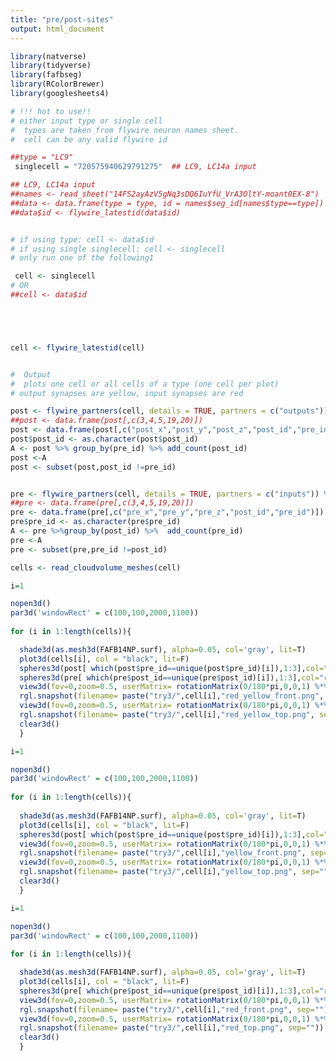 ```yaml
---
title: "pre/post-sites"
output: html_document
---
```

```r
library(natverse)
library(tidyverse)
library(fafbseg)
library(RColorBrewer)
library(googlesheets4)
```


```r
# !!! hot to use!!
# either input type or single cell
#  types are taken from flywire neuron names sheet.
#  cell can be any valid flywire id

##type = "LC9"
 singlecell = "720575940629791275"  ## LC9, LC14a input

## LC9, LC14a input
##names <- read_sheet("14FS2ayAzV5gNq3sDQ6IuYfU_VrA3OltY-moant0EX-8")
##data <- data.frame(type = type, id = names$seg_id[names$type==type])
##data$id <- flywire_latestid(data$id)


# if using type: cell <- data$id
# if using single singlecell: cell <- singlecell 
# only run one of the following1

 cell <- singlecell 
# OR
##cell <- data$id





cell <- flywire_latestid(cell)


#  Output
#  plots one cell or all cells of a type (one cell per plot)
# output synapses are yellow, input synapses are red
```

```r


post <- flywire_partners(cell, details = TRUE, partners = c("outputs")) %>% filter(cleft_scores >= 100)
##post <- data.frame(post[,c(3,4,5,19,20)])
post <- data.frame(post[,c("post_x","post_y","post_z","post_id","pre_id")])
post$post_id <- as.character(post$post_id)
A <- post %>% group_by(pre_id) %>% add_count(post_id)
post <-A
post <- subset(post,post_id !=pre_id)


pre <- flywire_partners(cell, details = TRUE, partners = c("inputs")) %>% filter(cleft_scores >= 100)
##pre <- data.frame(pre[,c(3,4,5,19,20)])
pre <- data.frame(pre[,c("pre_x","pre_y","pre_z","post_id","pre_id")])
pre$pre_id <- as.character(pre$pre_id)
A <- pre %>%group_by(post_id) %>%  add_count(pre_id)
pre <-A
pre <- subset(pre,pre_id !=post_id)
```

```r
cells <- read_cloudvolume_meshes(cell)
```





```r
i=1

nopen3d()
par3d('windowRect' = c(100,100,2000,1100))
  
for (i in 1:length(cells)){

  shade3d(as.mesh3d(FAFB14NP.surf), alpha=0.05, col='gray', lit=T)
  plot3d(cells[i], col = "black", lit=F)
  spheres3d(post[ which(post$pre_id==unique(post$pre_id)[i]),1:3],col="yellow",radius = 900,lit=F)
  spheres3d(pre[ which(pre$post_id==unique(pre$post_id)[i]),1:3],col="red",radius = 900,lit=F)
  view3d(fov=0,zoom=0.5, userMatrix= rotationMatrix(0/180*pi,0,0,1) %*% rotationMatrix(180/180*pi,1,0,0))
  rgl.snapshot(filename= paste("try3/",cell[i],"red_yellow_front.png", sep=""))
  view3d(fov=0,zoom=0.5, userMatrix= rotationMatrix(0/180*pi,0,0,1) %*% rotationMatrix(-90/180*pi,1,0,0))
  rgl.snapshot(filename= paste("try3/",cell[i],"red_yellow_top.png", sep=""))
  clear3d()
  }

i=1

nopen3d()
par3d('windowRect' = c(100,100,2000,1100))
  
for (i in 1:length(cells)){
 
  shade3d(as.mesh3d(FAFB14NP.surf), alpha=0.05, col='gray', lit=T)
  plot3d(cells[i], col = "black", lit=F)
  spheres3d(post[ which(post$pre_id==unique(post$pre_id)[i]),1:3],col="yellow",radius = 900,lit=F)
  view3d(fov=0,zoom=0.5, userMatrix= rotationMatrix(0/180*pi,0,0,1) %*% rotationMatrix(180/180*pi,1,0,0))
  rgl.snapshot(filename= paste("try3/",cell[i],"yellow_front.png", sep=""))
  view3d(fov=0,zoom=0.5, userMatrix= rotationMatrix(0/180*pi,0,0,1) %*% rotationMatrix(-90/180*pi,1,0,0))
  rgl.snapshot(filename= paste("try3/",cell[i],"yellow_top.png", sep=""))
  clear3d()
  }

i=1

nopen3d()
par3d('windowRect' = c(100,100,2000,1100))
  
for (i in 1:length(cells)){

  shade3d(as.mesh3d(FAFB14NP.surf), alpha=0.05, col='gray', lit=T)
  plot3d(cells[i], col = "black", lit=F)
  spheres3d(pre[ which(pre$post_id==unique(pre$post_id)[i]),1:3],col="red",radius = 900,lit=F)
  view3d(fov=0,zoom=0.5, userMatrix= rotationMatrix(0/180*pi,0,0,1) %*% rotationMatrix(180/180*pi,1,0,0))
  rgl.snapshot(filename= paste("try3/",cell[i],"red_front.png", sep=""))
  view3d(fov=0,zoom=0.5, userMatrix= rotationMatrix(0/180*pi,0,0,1) %*% rotationMatrix(-90/180*pi,1,0,0))
  rgl.snapshot(filename= paste("try3/",cell[i],"red_top.png", sep=""))
  clear3d()
  }
```

